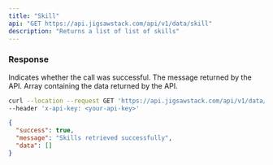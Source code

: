 ```yaml
---
title: "Skill"
api: "GET https://api.jigsawstack.com/api/v1/data/skill"
description: "Returns a list of list of skills"
---
```


<Snippet file="header.mdx" />

### Response

<ResponseField name="success" type="boolean">
  Indicates whether the call was successful.
</ResponseField>

<ResponseField name="message" type="string">
  The message returned by the API.
</ResponseField>

<ResponseField name="data" type="JSON">
  Array containing the data returned by the API.
</ResponseField>

<RequestExample>

```bash Example Request
curl --location --request GET 'https://api.jigsawstack.com/api/v1/data/skill' \
--header 'x-api-key: <your-api-key>'
```

</RequestExample>

<ResponseExample>

```json Response
{
  "success": true,
  "message": "Skills retrieved successfully",
  "data": []
}
```

</ResponseExample>
